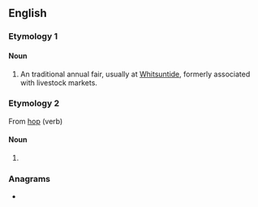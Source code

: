 {{also|Hoppings}}
==English==

===Etymology 1===
{{etystub|en}}

====Noun====
{{en-plural noun}}

# {{lb|en|British}} An traditional annual fair, usually at [[Whitsuntide]], formerly associated with livestock markets.

===Etymology 2===
From [[hop]] (verb)

====Noun====
{{head|en|noun plural form}}

# {{plural of|hopping|lang=en}}

===Anagrams===
* {{anagrams|en|shopping}}